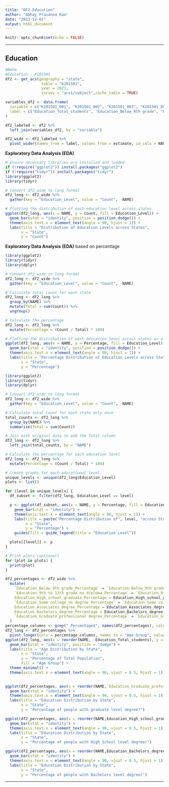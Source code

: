 ```yaml
---
title: "DF2-Education"
author: "Abhay Prasanna Rao"
date: "2023-12-02"
output: html_document
---
```


```r
knitr::opts_chunk$set(echo = FALSE)
```

------------------------------------------------------------------------

## Education

```r
#Neha
#Education - K201501
df2 <- get_acs(geography = "state", 
                table = "K201501", 
                year = 2021, 
                survey = "acs1/subject",cache_table = TRUE)

variables_df2 <- data.frame(
  variable = c("K201501_001", "K201501_002", "K201501_003", "K201501_004", "K201501_005", "K201501_006", "K201501_007", "K201501_008"),
  label = c("Education_Total_students", "Education_Below_9th grade", "Education_9th to 12th grade_no diploma", "Education_High_school_graduate", "Education_Some college_no degree", "Education_Associates_degree", "Education_Bachelors_degree", "Education_Graduate_professional degree")
)

df2_labeled <- df2 %>%
  left_join(variables_df2, by = "variable")

df2_wide <- df2_labeled %>%
  pivot_wider(names_from = label, values_from = estimate, id_cols = NAME)
```
**Exploratory Data Analysis (EDA)**

```r
# Ensure necessary libraries are installed and loaded
if (!require("ggplot2")) install.packages("ggplot2")
if (!require("tidyr")) install.packages("tidyr")
library(ggplot2)
library(tidyr)

# Convert df2_wide to long format
df2_long <- df2_wide %>%
  gather(key = "Education_Level", value = "Count", -NAME)

# Plotting the distribution of each education level across states
ggplot(df2_long, aes(x = NAME, y = Count, fill = Education_Level)) +
  geom_bar(stat = "identity", position = position_dodge()) +
  theme(axis.text.x = element_text(angle = 90, hjust = 1)) +
  labs(title = "Distribution of Education Levels across States", 
       x = "State", 
       y = "Count")

```
**Exploratory Data Analysis (EDA)** based on percentage

```r
library(ggplot2)
library(tidyr)
library(dplyr)

# Convert df2_wide to long format
df2_long <- df2_wide %>%
  gather(key = "Education_Level", value = "Count", -NAME)

# Calculate total count for each state
df2_long <- df2_long %>%
  group_by(NAME) %>%
  mutate(Total = sum(Count)) %>%
  ungroup()

# Calculate the percentage
df2_long <- df2_long %>%
  mutate(Percentage = (Count / Total) * 100)

# Plotting the distribution of each education level across states as a percentage
ggplot(df2_long, aes(x = NAME, y = Percentage, fill = Education_Level)) +
  geom_bar(stat = "identity", position = position_dodge()) +
  theme(axis.text.x = element_text(angle = 90, hjust = 1)) +
  labs(title = "Percentage Distribution of Education Levels across States", 
       x = "State", 
       y = "Percentage")

```
```r
library(ggplot2)
library(tidyr)
library(dplyr)

# Convert df2_wide to long format
df2_long <- df2_wide %>%
  gather(key = "Education_Level", value = "Count", -NAME)

# Calculate total count for each state only once
total_counts <- df2_long %>%
  group_by(NAME) %>%
  summarize(Total = sum(Count)) 

# Join with original data to add the Total column
df2_long <- df2_long %>%
  left_join(total_counts, by = "NAME")

# Calculate the percentage for each education level
df2_long <- df2_long %>%
  mutate(Percentage = (Count / Total) * 100)

# Create graphs for each educational level
unique_levels <- unique(df2_long$Education_Level)
plots <- list()

for (level in unique_levels) {
  df_subset <- filter(df2_long, Education_Level == level)

  p <- ggplot(df_subset, aes(x = NAME, y = Percentage, fill = Education_Level)) +
    geom_bar(stat = "identity") +
    theme(axis.text.x = element_text(angle = 90, hjust = 1)) +
    labs(title = paste("Percentage Distribution of", level, "across States"), 
         x = "State", 
         y = "Percentage") +
    guides(fill = guide_legend(title = "Education Level"))

  plots[[level]] <- p
}

# Print plots (optional)
for (plot in plots) {
  print(plot)
}

```

```r
df2_percentages <- df2_wide %>%
  mutate(
    `Education_Below_9th grade_Percentage` = `Education_Below_9th grade` / Education_Total_students * 100,
    `Education_9th to 12th grade_no diploma_Percentage` = `Education_9th to 12th grade_no diploma` / Education_Total_students * 100,
    Education_High_school_graduate_Percentage = Education_High_school_graduate / Education_Total_students * 100,
    `Education_Some college_no degree_Percentage` = `Education_Some college_no degree` / Education_Total_students * 100,
    Education_Associates_degree_Percentage = Education_Associates_degree / Education_Total_students * 100,
    Education_Bachelors_degree_Percentage = Education_Bachelors_degree / Education_Total_students * 100,
    `Education_Graduate_professional degree_Percentage` = `Education_Graduate_professional degree` / Education_Total_students * 100
  )
percentage_columns <- grep("_Percentage$", names(df2_percentages), value = TRUE)
df2_long <- df2_percentages %>%
  pivot_longer(cols = percentage_columns, names_to = "Age_Group", values_to = "Percentage")
ggplot(df2_long, aes(x = reorder(NAME, -Education_Total_students), y = Percentage, fill = Age_Group)) +
  geom_bar(stat = "identity", position = "dodge") +
  labs(title = "Age Distribution by State",
       x = "State",
       y = "Percentage of Total Population",
       fill = "Age Group") +
  theme_minimal() +
  theme(axis.text.x = element_text(angle = 90, vjust = 0.5, hjust = 1)) 
 
```
```r
ggplot(df2_percentages, aes(x = reorder(NAME,`Education_Graduate_professional degree_Percentage`, mean), y = `Education_Graduate_professional degree_Percentage`)) +
  geom_bar(stat = "identity") +
  theme(axis.text.x = element_text(angle = 90, vjust = 0.5, hjust = 1)) +
  labs(title = "Education Distribution by State",
       x = "State",
       y = "Percentage of people with graduate level degree)")

```
```r
ggplot(df2_percentages, aes(x = reorder(NAME,Education_High_school_graduate_Percentage, mean), y = Education_High_school_graduate_Percentage)) +
  geom_bar(stat = "identity") +
  theme(axis.text.x = element_text(angle = 90, vjust = 0.5, hjust = 1)) +
  labs(title = "Education Distribution by State",
       x = "State",
       y = "Percentage of people with High_School level degree)")


```
```r
ggplot(df2_percentages, aes(x = reorder(NAME,Education_Bachelors_degree_Percentage, mean), y = Education_Bachelors_degree_Percentage)) +
  geom_bar(stat = "identity") +
  theme(axis.text.x = element_text(angle = 90, vjust = 0.5, hjust = 1)) +
  labs(title = "Education Distribution by State",
       x = "State",
       y = "Percentage of people with Bachelors level degree)")

```



------------------------------------------------------------------------
